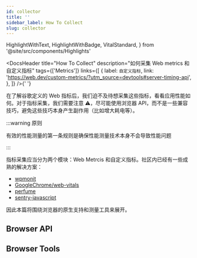 ```yaml
---
id: collector
title: ''
sidebar_label: How To Collect
slug: collector
---
```


  HighlightWithText,
  HighlightWithBadge,
  VitalStandard,
} from '@site/src/components/Highlights'

<DocsHeader
  title="How To Collect"
  description="如何采集 Web metrics 和自定义指标"
  tags={['Metrics']}
  links={[
    {
      label: `自定义指标`,
      link: 'https://web.dev/custom-metrics/?utm_source=devtools#server-timing-api',
    },
  ]}
/>{' '}

在了解谷歌定义的 Web 指标后，我们迫不及待想采集这些指标，看看应用性能如何。对于指标采集，我们需要注意 ⚠️，尽可能使用浏览器 API，而不是一些兼容技巧，避免这些技巧本身产生副作用（比如增大耗电等）。

:::warning 原则

有效的性能测量的第一条规则是确保性能测量技术本身不会导致性能问题

:::

指标采集应当分为两个模块：Web Metrcis 和自定义指标。社区内已经有一些成熟的解决方案：

- [wpmonit](https://github.com/Y-lonelY/wpmonit)
- [GoogleChrome/web-vitals](https://github.com/GoogleChrome/web-vitals)
- [perfume](https://github.com/Zizzamia/perfume.js)
- [sentry-javascript](https://github.com/getsentry/sentry-javascript)

因此本篇将围绕浏览器的原生支持和测量工具来展开。

## Browser API

## Browser Tools
